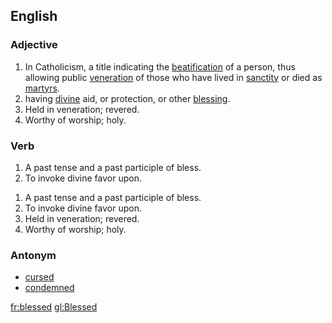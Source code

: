 ==English==

===Adjective===


#In Catholicism, a title indicating the [[beatification]] of a person, thus allowing public [[veneration]] of those who have lived in [[sanctity]] or died as [[martyr]]s.
#having [[divine]] aid, or protection, or other [[blessing]].
#Held in veneration; revered.
#Worthy of worship; holy. 

===Verb===

#A past tense and a past participle of bless.
#To invoke divine favor upon.

#A past tense and a past participle of bless.
#To invoke divine favor upon.
#Held in veneration; revered.
#Worthy of worship; holy. 


===Antonym===

*[[cursed]]
*[[condemned]]
[[fr:blessed]]
[[gl:Blessed]]